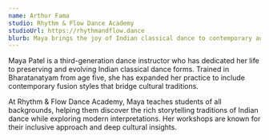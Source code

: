 ```yaml
---
name: Arthur Fama
studio: Rhythm & Flow Dance Academy
studioUrl: https://rhythmandflow.dance
blurb: Maya brings the joy of Indian classical dance to contemporary audiences, specializing in Bharatanatyam and fusion choreography.
---
```


Maya Patel is a third-generation dance instructor who has dedicated her life to preserving and evolving Indian classical dance forms. Trained in Bharatanatyam from age five, she has expanded her practice to include contemporary fusion styles that bridge cultural traditions.

At Rhythm & Flow Dance Academy, Maya teaches students of all backgrounds, helping them discover the rich storytelling traditions of Indian dance while exploring modern interpretations. Her workshops are known for their inclusive approach and deep cultural insights. 